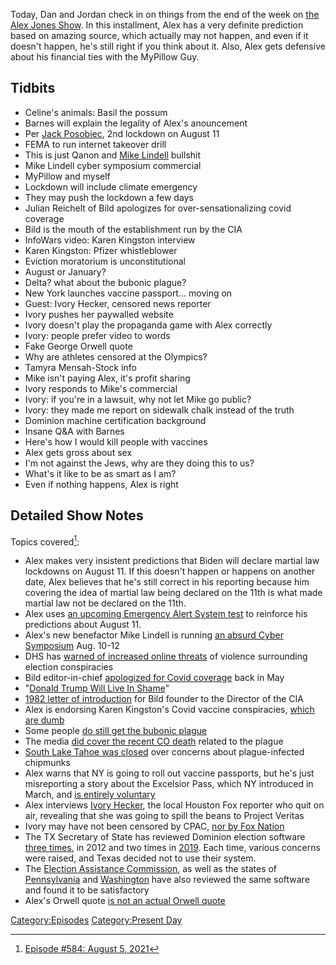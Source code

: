{{DEFAULTSORT:
    #_EPISODE_0584:August 5, 2021
}}{{Episode
    | title           = August 5, 2021
    | caption         = Listen to this episode on [https://knowledgefight.libsyn.com/584-august-5-2021 Libsyn] [https://open.spotify.com/episode/52ImZN8afU55zK2cMPn3bM Spotify], Read the [[Transcript/584: August 5, 2021|Unofficial Transcript]]
    | episodeNumber   = 584
    | length          = 01:24:14
    | airDate         = August 9, 2021
    | coverageDate    = August 5, 2021
    | episodeType     = [[:Category:Present Day|Present Day]]
    | appearance      = [[Robert Barnes]], [[Jack Posobiec]], [[Mike Lindell]], [[Julian Reichelt]], [[Karen Kingston]], [[Ivory Hecker]]
    | oocDrop         = The human implementation of Christianity has been deeply flawed *Moonlight Sonata*; I'm heterosexual and I like my wife but...
    | previousEpisode = [[583: August 1, 2021]]
    | nextEpisode     = [[585: August 8, 2021]]
}}

{{Stub}}

Today, Dan and Jordan check in on things from the end of the week on [[The Alex Jones Show|the Alex Jones Show]].  In this installment, Alex has a very definite prediction based on amazing source, which actually may not happen, and even if it doesn't happen, he's still right if you think about it.  Also, Alex gets defensive about his financial ties with the MyPillow Guy.

==Tidbits==

*Celine's animals: Basil the possum
*Barnes will explain the legality of Alex's anouncement
*Per [[Jack Posobiec]], 2nd lockdown on August 11
*FEMA to run internet takeover drill
*This is just Qanon and [[Mike Lindell]] bullshit
*Mike Lindell cyber symposium commercial
*MyPillow and myself
*Lockdown will include climate emergency
*They may push the lockdown a few days
*Julian Reichelt of Bild apologizes for over-sensationalizing covid coverage
*Bild is the mouth of the establishment run by the CIA
*InfoWars video: Karen Kingston interview
*Karen Kingston: Pfizer whistleblower
*Eviction moratorium is unconstitutional
*August or January?
*Delta? what about the bubonic plague?
*New York launches vaccine passport... moving on
*Guest: Ivory Hecker, censored news reporter
*Ivory pushes her paywalled website
*Ivory doesn't play the propaganda game with Alex correctly
*Ivory: people prefer video to words
*Fake George Orwell quote
*Why are athletes censored at the Olympics?
*Tamyra Mensah-Stock info
*Mike isn't paying Alex, it's profit sharing
*Ivory responds to Mike's commercial
*Ivory: if you're in a lawsuit, why not let Mike go public?
*Ivory: they made me report on sidewalk chalk instead of the truth
*Dominion machine certification background
*Insane Q&A with Barnes
*Here's how I would kill people with vaccines
*Alex gets gross about sex
*I'm not against the Jews, why are they doing this to us?
*What's it like to be as smart as I am?
*Even if nothing happens, Alex is right

==Detailed Show Notes==

Topics covered<ref>[https://knowledgefight.com/research/2021/8/8/episode-584-august-5-2021 Episode #584: August 5, 2021]</ref>:

*Alex makes very insistent predictions that Biden will declare martial law lockdowns on August 11. If this doesn't happen or happens on another date, Alex believes that he's still correct in his reporting because him covering the idea of martial law being declared on the 11th is what made martial law not be declared on the 11th.
*Alex uses [https://www.fema.gov/press-release/20210611/fema-and-fcc-plan-nationwide-emergency-alert-test-aug-11-test-messages-will an upcoming Emergency Alert System test] to reinforce his predictions about August 11.
*Alex's new benefactor Mike Lindell is running [https://www.dakotanewsnow.com/2021/07/23/mike-lindell-says-his-sioux-falls-cyber-symposium-will-prove-election-fraud-experts-have-doubts/ an absurd Cyber Symposium] Aug. 10-12
*DHS has [https://www.cnn.com/2021/08/06/politics/homeland-security-warning-political-conspiracy-threat-violence/index.html warned of increased online threats] of violence surrounding election conspiracies
*Bild editor-in-chief [https://de.rt.com/inland/121789-bild-chef-entschuldigt-sich-fur/ apologized for Covid coverage] back in May
*"[https://www.bild.de/politik/kolumnen/kolumne/kommentar-von-bild-chef-julian-reichelt-donald-trump-wird-in-schande-leben-74784700.bild.html Donald Trump Will Live In Shame]"
*[https://www.cia.gov/readingroom/docs/CIA-RDP83M00914R002800050073-1.pdf 1982 letter of introduction] for Bild founder to the Director of the CIA
*Alex is endorsing Karen Kingston's Covid vaccine conspiracies, [https://www.snopes.com/fact-check/graphene-oxide-mrna-vaccines/ which are dumb]
*Some people [https://www.cdc.gov/plague/maps/index.html do still get the bubonic plague]
*The media [https://www.cnn.com/2021/07/24/us/colorado-plague-10-year-old-death/index.html did cover the recent CO death] related to the plague
*[https://www.theguardian.com/environment/2021/aug/03/lake-tahoe-chipmunks-bubonic-plague South Lake Tahoe was closed] over concerns about plague-infected chipmunks
*Alex warns that NY is going to roll out vaccine passports, but he's just misreporting a story about the Excelsior Pass, which NY introduced in March, and [https://www.governor.ny.gov/news/governor-cuomo-announces-launch-excelsior-pass-help-fast-track-reopening-businesses-and is entirely voluntary]
*Alex interviews [https://www.thedailybeast.com/local-fox-reporter-ivory-hecker-suspended-for-live-on-air-project-veritas-stunt Ivory Hecker], the local Houston Fox reporter who quit on air, revealing that she was going to spill the beans to Project Veritas
*Ivory may have not been censored by CPAC, [https://www.thedailybeast.com/cpac-attendees-turn-on-conference-sponsorfox-news nor by Fox Nation]
*The TX Secretary of State has reviewed Dominion election software [https://www.sos.texas.gov/elections/laws/dominion.shtml three times], in 2012 and two times in [https://www.sos.texas.gov/elections/forms/sysexam/oct2019-watson.pdf 2019]. Each time, various concerns were raised, and Texas decided not to use their system.
*The [https://www.eac.gov/voting-equipment/democracy-suite-55-modification Election Assistance Commission], as well as the states of [https://www.votespa.com/About-Elections/Pages/Dominion-Democracy-Suite-55A.aspx Pennsylvania] and [https://www.sos.wa.gov/_assets/elections/research/democracy-suite-5.5-report.pdf Washington] have also reviewed the same software and found it to be satisfactory
*Alex's Orwell quote [https://quoteinvestigator.com/2013/02/24/truth-revolutionary/ is not an actual Orwell quote]

[[Category:Episodes]]
[[Category:Present Day]]
